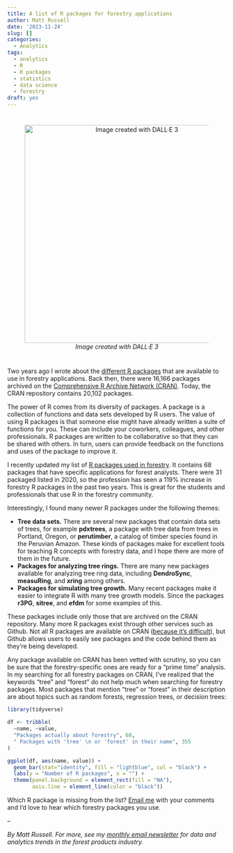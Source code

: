 ```yaml
---
title: A list of R packages for forestry applications
author: Matt Russell
date: '2023-11-24'
slug: []
categories:
  - Analytics
tags:
  - analytics
  - R
  - R packages
  - statistics
  - data science
  - forestry
draft: yes
---
```


# 
<center>

![*Image created with DALL·E 3*](package_forest.jpg){width=500px}
</center>
#  

Two years ago I wrote about the [different R packages](https://arbor-analytics.com/post/31-r-packages-for-forest-analysts/) that are available to use in forestry applications. Back then, there were 16,166 packages archived on the [Comprehensive R Archive Network (CRAN)](https://cran.r-project.org/web/packages/). Today, the CRAN repository contains 20,102 packages.

The power of R comes from its diversity of packages. A package is a collection of functions and data sets developed by R users. The value of using R packages is that someone else might have already written a suite of functions for you. These can include your coworkers, colleagues, and other professionals. R packages are written to be collaborative so that they can be shared with others. In turn, users can provide feedback on the functions and uses of the package to improve it. 

I recently updated my list of [R packages used in forestry](https://docs.google.com/spreadsheets/d/1GTVJsQ-MthC7dMDarts68Q9lSxMgerzUs198RkGHaII/edit?usp=sharing). It contains 68 packages that have specific applications for forest analysts. There were 31 packaged listed in 2020, so the profession has seen a 119% increase in forestry R packages in the past two years. This is great for the students and professionals that use R in the forestry community.

Interestingly, I found many newer R packages under the following themes:

* **Tree data sets.** There are several new packages that contain data sets of trees, for example **pdxtrees**, a package with tree data from trees in Portland, Oregon, or **perutimber**, a catalog of timber species found in the Peruvian Amazon. These kinds of packages make for excellent tools for teaching R concepts with forestry data, and I hope there are more of them in the future.
* **Packages for analyzing tree rings.** There are many new packages available for analyzing tree ring data, including **DendroSync**, **measuRing**, and **xring** among others.  
* **Packages for simulating tree growth.** Many recent packages make it easier to integrate R with many tree growth models. Since the packages **r3PG**, **sitree**, and **efdm** for some examples of this. 

These packages include only those that are archived on the CRAN repository. Many more R packages exist through other services such as Github. Not all R packages are available on CRAN ([because it’s difficult](https://kbroman.org/pkg_primer/pages/cran.html)), but Github allows users to easily see packages and the code behind them as they're being developed.

Any package available on CRAN has been vetted with scrutiny, so you can be sure that the forestry-specific ones are ready for a "prime time" analysis. In my searching for all forestry packages on CRAN, I've realized that the keywords “tree” and “forest” do not help much when searching for forestry packages. Most packages that mention “tree” or “forest” in their description are about topics such as random forests, regression trees, or decision trees: 

```r
library(tidyverse)

df <- tribble(
  ~name, ~value,
  "Packages actually about forestry", 68,
  " Packages with 'tree' \n or 'forest' in their name", 355
)

ggplot(df, aes(name, value)) +
  geom_bar(stat="identity", fill = "lightblue", col = "black") +
  labs(y = "Number of R packages", x = "") +
  theme(panel.background = element_rect(fill = "NA"),
        axis.line = element_line(color = "black"))

```

Which R package is missing from the list? [Email me](mailto:matt@arbor-analytics.com) with your comments and I'd love to hear which forestry packages you use.

--

*By Matt Russell. For more, see my [monthly email newsletter](https://mailchi.mp/d96897dc0f46/arbor-analytics) for data and analytics trends in the forest products industry.*

